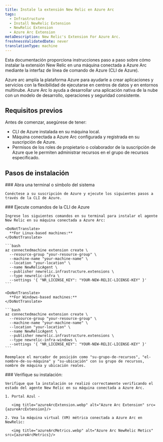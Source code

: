 ```yaml
---
title: Instale la extensión New Relic en Azure Arc
tags:
  - Infrastructure
  - Install NewRelic Extension
  - NewRelic Extension
  - Azure Arc Extension
metaDescription: New Relic's Extension For Azure Arc.
freshnessValidatedDate: never
translationType: machine
---
```




Esta documentación proporciona instrucciones paso a paso sobre cómo instalar la extensión New Relic en una máquina conectada a Azure Arc mediante la interfaz de línea de comando de Azure (CLI de Azure).

<CollapserGroup>
  <Collapser
    id="verbose-with-manifest"
    title="¿Qué es Azure Arc?"
  >
    Azure arc amplía la plataforma Azure para ayudarle a crear aplicaciones y servicios con la flexibilidad de ejecutarse en centros de datos y en entornos multinube. Azure Arc lo ayuda a desarrollar una aplicación nativa de la nube con un modelo de desarrollo, operaciones y seguridad consistente.
  </Collapser>
</CollapserGroup>

## Requisitos previos

Antes de comenzar, asegúrese de tener:

* CLI de Azure instalada en su máquina local.
* Máquina conectada a Azure Arc configurada y registrada en su suscripción de Azure.
* Permisos de los roles de propietario o colaborador de la suscripción de Azure que le permiten administrar recursos en el grupo de recursos especificado.

## Pasos de instalación

<Steps>
  <Step>
    ### Abra una terminal o símbolo del sistema

    Conéctese a su suscripción de Azure y ejecute los siguientes pasos a través de la CLI de Azure.  

  </Step>

  <Step>
    ### Ejecute comandos de la CLI de Azure

    Ingrese los siguientes comandos en su terminal para instalar el agente New Relic en su máquina conectada a Azure Arc:

    <DoNotTranslate>
      **For Linux-based machines:**
    </DoNotTranslate>

    ```bash
    az connectedmachine extension create \
      --resource-group "your-resource-group" \
      --machine-name "your-machine-name" \
      --location "your-location" \
      --name NewRelicAgent \
      --publisher newrelic.infrastructure.extensions \
      --type newrelic-infra \
      --settings '{ "NR_LICENSE_KEY": "YOUR-NEW-RELIC-LICENSE-KEY" }'
    ```

    <DoNotTranslate>
      **For Windows-based machines:**
    </DoNotTranslate>

    ```bash
    az connectedmachine extension create \
      --resource-group "your-resource-group" \
      --machine-name "your-machine-name" \
      --location "your-location" \
      --name NewRelicAgent \
      --publisher newrelic.infrastructure.extensions \
      --type newrelic-infra-windows \
      --settings '{ "NR_LICENSE_KEY": "YOUR-NEW-RELIC-LICENSE-KEY" }'
    ```

    Reemplace el marcador de posición como "su-grupo-de-recursos", "el-nombre-de-su-máquina" y "su-ubicación" con su grupo de recursos, nombre de máquina y ubicación reales.  

  </Step>

  <Step>
    ### Verifique su instalación:

    Verifique que la instalación se realizó correctamente verificando el estado del agente New Relic en su máquina conectada a Azure Arc.

    1. Portal Azul -

       <img title="azureArcExtension.webp" alt="Azure Arc Extension" src={azureArcExtension}/>

    2. Vea la máquina virtual (VM) métrica conectada a Azure Arc en NewRelic:

       <img title="azureArcMetrics.webp" alt="Azure Arc NewRelic Metics" src={azureArcMetrics}/>
  </Step>
</Steps>